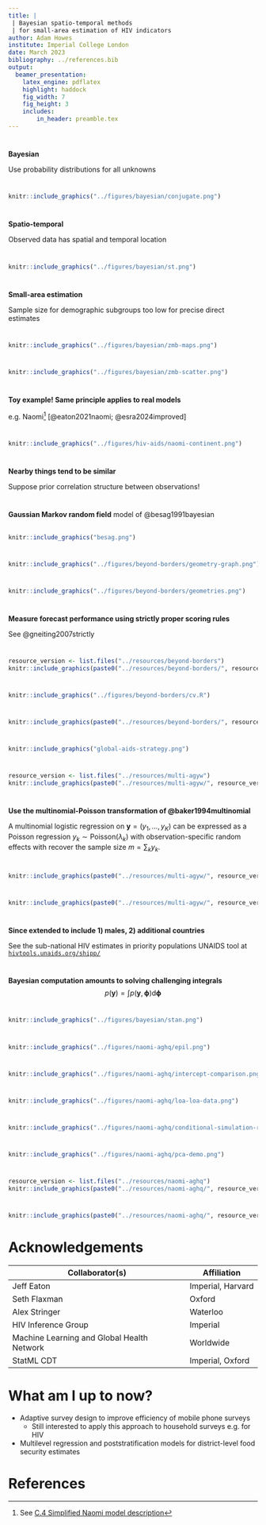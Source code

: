 ```yaml
---
title: |
 | Bayesian spatio-temporal methods
 | for small-area estimation of HIV indicators
author: Adam Howes
institute: Imperial College London
date: March 2023
bibliography: ../references.bib
output:
  beamer_presentation:
    latex_engine: pdflatex
    highlight: haddock
    fig_width: 7 
    fig_height: 3
    includes:
        in_header: preamble.tex
---
```


#

**Bayesian**

Use probability distributions for all unknowns

#

```r
knitr::include_graphics("../figures/bayesian/conjugate.png")
```

#

**Spatio-temporal**

Observed data has spatial and temporal location

#

```r
knitr::include_graphics("../figures/bayesian/st.png")
```

#

**Small-area estimation**

Sample size for demographic subgroups too low for precise direct estimates

#

```r
knitr::include_graphics("../figures/bayesian/zmb-maps.png")
```

#

```r
knitr::include_graphics("../figures/bayesian/zmb-scatter.png")
```


#

**Toy example! Same principle applies to real models**

e.g. Naomi^[See [C.4 Simplified Naomi model description](https://athowes.github.io/thesis/naomi-aghq-appendix.html#naomi-math)] [@eaton2021naomi; @esra2024improved]

#

```r
knitr::include_graphics("../figures/hiv-aids/naomi-continent.png")
```

#

**Nearby things tend to be similar**

Suppose prior correlation structure between observations!

#

**Gaussian Markov random field** model of @besag1991bayesian\
\

```r
knitr::include_graphics("besag.png")
```

#

```r
knitr::include_graphics("../figures/beyond-borders/geometry-graph.png")
```

#

```r
knitr::include_graphics("../figures/beyond-borders/geometries.png")
```

#

**Measure forecast performance using strictly proper scoring rules**

See @gneiting2007strictly

#

```r
resource_version <- list.files("../resources/beyond-borders")
knitr::include_graphics(paste0("../resources/beyond-borders/", resource_version, "/depends/crps-mean-se-civ.png"))
```

#

```r
knitr::include_graphics("../figures/beyond-borders/cv.R")
```

#

```r
knitr::include_graphics(paste0("../resources/beyond-borders/", resource_version, "/depends/crps-mean-se-surveys.png"))
```

#

```r
knitr::include_graphics("global-aids-strategy.png")
```

#

```r
resource_version <- list.files("../resources/multi-agyw")
knitr::include_graphics(paste0("../resources/multi-agyw/", resource_version, "/depends/available-surveys.png"))
```

#

**Use the multinomial-Poisson transformation of @baker1994multinomial**

A multinomial logistic regression on $\mathbf{y} = (y_1, \ldots, y_K)$ can be expressed as a Poisson regression $y_k \sim \text{Poisson}(\lambda_k)$ with observation-specific random effects with recover the sample size $m = \sum_k y_k$.

#

```r
knitr::include_graphics(paste0("../resources/multi-agyw/", resource_version, "/depends/thesis-slide-multi-agyw.png"))
```

#

```r
knitr::include_graphics(paste0("../resources/multi-agyw/", resource_version, "/depends/model-direct-benefits.png"))
```

#

**Since extended to include 1) males, 2) additional countries**

See the sub-national HIV estimates in priority populations UNAIDS tool at [`hivtools.unaids.org/shipp/`](https://hivtools.unaids.org/shipp/)

#

**Bayesian computation amounts to solving challenging integrals**
$$
p(\mathbf{y}) = \int p(\mathbf{y}, \boldsymbol{\mathbf{\phi}}) \text{d}\boldsymbol{\mathbf{\phi}}
$$

#

```r
knitr::include_graphics("../figures/bayesian/stan.png")
```

#

```r
knitr::include_graphics("../figures/naomi-aghq/epil.png")
```

#

```r
knitr::include_graphics("../figures/naomi-aghq/intercept-comparison.png")
```

#

```r
knitr::include_graphics("../figures/naomi-aghq/loa-loa-data.png")
```

#

```r
knitr::include_graphics("../figures/naomi-aghq/conditional-simulation-rho-diff-fixed.png")
```

#

```r
knitr::include_graphics("../figures/naomi-aghq/pca-demo.png")
```

#

```r
resource_version <- list.files("../resources/naomi-aghq")
knitr::include_graphics(paste0("../resources/naomi-aghq/", resource_version, "/depends/sd-latent.png"))
```

#

```r
knitr::include_graphics(paste0("../resources/naomi-aghq/", resource_version, "/depends/exceedance-1inc.png"))
```

# Acknowledgements

| Collaborator(s)  | Affiliation       |
| ------------- | ----------------- |
| Jeff Eaton    | Imperial, Harvard |
| Seth Flaxman  | Oxford            |
| Alex Stringer | Waterloo          |
| HIV Inference Group | Imperial    |
| Machine Learning and Global Health Network | Worldwide |
| StatML CDT  | Imperial, Oxford    |

# What am I up to now?

* Adaptive survey design to improve efficiency of mobile phone surveys
  * Still interested to apply this approach to household surveys e.g. for HIV
* Multilevel regression and poststratification models for district-level food security estimates
 
# References {.allowframebreaks}
